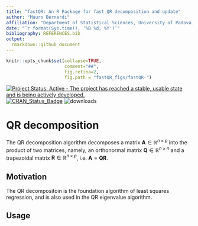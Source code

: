```yaml
---
title: "fastQR: An R Package for fast QR decomposition and update"
author: "Mauro Bernardi"
affiliation: "Department of Statistical Sciences, University of Padova, Italy"  
date: "`r format(Sys.time(), '%B %d, %Y')`"
bibliography: REFERENCES.bib
output:
  rmarkdown::github_document
---
```


```r
knitr::opts_chunk$set(collapse=TRUE, 
                      comment="##", 
                      fig.retina=2, 
                      fig.path = "fastQR_figs/fastQR-")
```

[![Project Status: Active - The project has reached a stable, usable state and is being actively developed.](http://www.repostatus.org/badges/0.1.0/active.svg)](http://www.repostatus.org/#active) 
[![CRAN_Status_Badge](http://www.r-pkg.org/badges/version/fdaSP)](https://CRAN.R-project.org/package=fdaSP) 
![downloads](http://cranlogs.r-pkg.org/badges/grand-total/fdaSP)

# QR decomposition
The QR decomposition algorithm decomposes a matrix $\mathbf{A}\in\mathbb{R}^{n\times p}$ into the product of two matrices, namely, an orthonormal matrix $\mathbf{Q}\in\mathbb{R}^{n\times n}$ and a trapezoidal matrix $\mathbf{R}\in\mathbb{R}^{n\times p}$, i.e. $\mathbf{A}=\mathbf{Q}\mathbf{R}$.

## Motivation
The QR decompositoin is the foundation algorithm of least squares regression, and is also used in the QR eigenvalue algorithm.

## Usage

